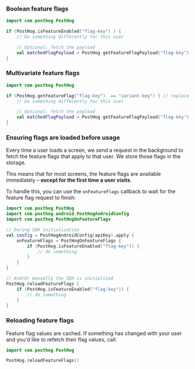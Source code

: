 ### Boolean feature flags

```kotlin
import com.posthog.PostHog

if (PostHog.isFeatureEnabled("flag-key") ) {
    // Do something differently for this user

    // Optional: fetch the payload
    val matchedFlagPayload = PostHog.getFeatureFlagPayload("flag-key")
}
```

### Multivariate feature flags

```kotlin
import com.posthog.PostHog

if (PostHog.getFeatureFlag("flag-key")  == "variant-key") { // replace 'variant-key' with the key of your variant
    // Do something differently for this user

    // Optional: fetch the payload
    val matchedFlagPayload = PostHog.getFeatureFlagPayload("flag-key")
}
```

### Ensuring flags are loaded before usage

Every time a user loads a screen, we send a request in the background to fetch the feature flags that apply to that user. We store those flags in the storage.

This means that for most screens, the feature flags are available immediately – **except for the first time a user visits**.

To handle this, you can use the `onFeatureFlags` callback to wait for the feature flag request to finish:

```kotlin
import com.posthog.PostHog
import com.posthog.android.PostHogAndroidConfig
import com.posthog.PostHogOnFeatureFlags

// During SDK initialization
val config = PostHogAndroidConfig(apiKey).apply {
    onFeatureFlags = PostHogOnFeatureFlags {
        if (PostHog.isFeatureEnabled("flag-key")) {
            // do something
        }
    }
}

// And/Or manually the SDK is initialized
PostHog.reloadFeatureFlags {
    if (PostHog.isFeatureEnabled("flag-key")) {
        // do something
    }
}
```

### Reloading feature flags

Feature flag values are cached. If something has changed with your user and you'd like to refetch their flag values, call:

```kotlin
import com.posthog.PostHog

PostHog.reloadFeatureFlags()
```
